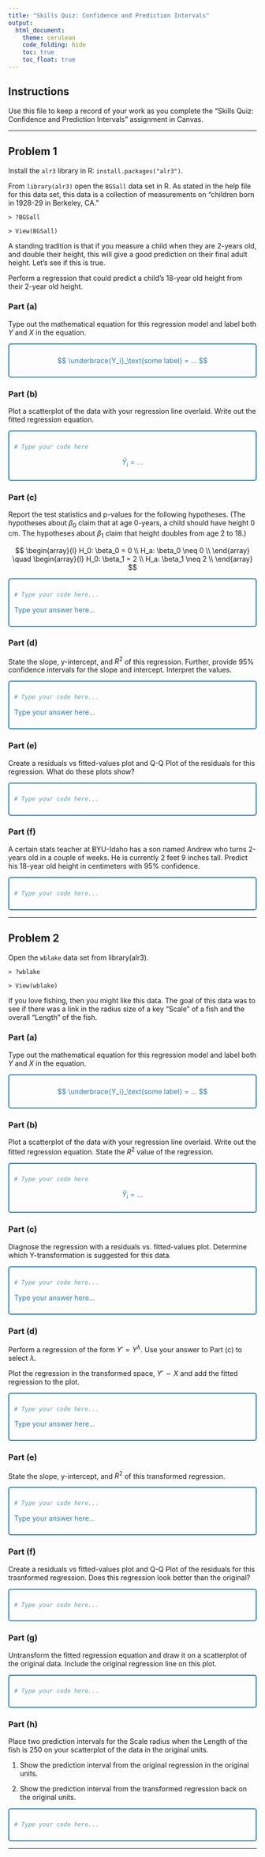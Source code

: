 ```yaml
---
title: "Skills Quiz: Confidence and Prediction Intervals"
output: 
  html_document:
    theme: cerulean
    code_folding: hide
    toc: true
    toc_float: true
---
```



## Instructions

Use this file to keep a record of your work as you complete the "Skills Quiz: Confidence and Prediction Intervals" assignment in Canvas.


----

<!-- Note: The {} after each Problem and Part header allows you to keep track of what work you have completed. Write something like {Done} once you complete each problem and your html file will then show you a nice summary of what you have "done" already. -->


## Problem 1 {}

Install the `alr3` library in R: `install.packages("alr3")`.

From `library(alr3)` open the `BGSall` data set in R.  As stated in the help file for this data set, this data is a collection of measurements on "children born in 1928-29 in Berkeley, CA."

`> ?BGSall`

`> View(BGSall)`

A standing tradition is that if you measure a child when they are 2-years old, and double their height, this will give a good prediction on their final adult height. Let's see if this is true. 

Perform a regression that could predict a child's 18-year old height from their 2-year old height.

### Part (a) {}

Type out the mathematical equation for this regression model and label both $Y$ and $X$ in the equation.

<div class="YourAnswer">

$$
  \underbrace{Y_i}_\text{some label} = ...
$$

</div>


### Part (b) {}
 
Plot a scatterplot of the data with your regression line overlaid. Write out the fitted regression equation.

<div class="YourAnswer">

```r
# Type your code here
```

$$
  \hat{Y}_i = ...
$$

</div>


### Part (c) {}

Report the test statistics and p-values for the following hypotheses. (The hypotheses about $\beta_0$ claim that at age 0-years, a child should have height 0 cm. The hypotheses about $\beta_1$ claim that height doubles from age 2 to 18.)

$$ 
  \begin{array}{l}
    H_0: \beta_0 = 0 \\
    H_a: \beta_0 \neq 0 \\
  \end{array} \quad 
  \begin{array}{l}
    H_0: \beta_1 = 2 \\
    H_a: \beta_1 \neq 2 \\
  \end{array}
$$

<div class="YourAnswer">

```r
# Type your code here...
```

Type your answer here...

</div> 
 
 
### Part (d) {}


State the slope, y-intercept, and $R^2$ of this regression. Further, provide 95% confidence intervals for the slope and intercept. Interpret the values.

<div class="YourAnswer">

```r
# Type your code here...
```

Type your answer here...

</div>


### Part (e) {}

Create a residuals vs fitted-values plot and Q-Q Plot of the residuals for this regression. What do these plots show?

<div class="YourAnswer">

```r
# Type your code here...
```

</div>



### Part (f) {}

A certain stats teacher at BYU-Idaho has a son named Andrew who turns 2-years old in a couple of weeks. He is currently 2 feet 9 inches tall. Predict his 18-year old height in centimeters with 95% confidence.

<div class="YourAnswer">

```r
# Type your code here...
```

</div>


----

## Problem 2 {}

Open the `wblake` data set from library(alr3).

`> ?wblake`

`> View(wblake)`

If you love fishing, then you might like this data. The goal of this data was to see if there was a link in the radius size of a key "Scale" of a fish and the overall "Length" of the fish.

### Part (a) {}

Type out the mathematical equation for this regression model and label both $Y$ and $X$ in the equation.

<div class="YourAnswer">

$$
  \underbrace{Y_i}_\text{some label} = ...
$$

</div>


### Part (b) {}
 
Plot a scatterplot of the data with your regression line overlaid. Write out the fitted regression equation. State the $R^2$ value of the regression.

<div class="YourAnswer">

```r
# Type your code here
```

$$
  \hat{Y}_i = ...
$$

</div>


### Part (c) {}

Diagnose the regression with a residuals vs. fitted-values plot. Determine which Y-transformation is suggested for this data.

<div class="YourAnswer">

```r
# Type your code here...
```

Type your answer here...

</div> 
 
 
### Part (d) {}

Perform a regression of the form $Y' = Y^\lambda$. Use your answer to Part (c) to select $\lambda$.

Plot the regression in the transformed space, $Y' \sim X$ and add the fitted regression to the plot. 

<div class="YourAnswer">

```r
# Type your code here...
```

Type your answer here...

</div>  
 
### Part (e) {}

State the slope, y-intercept, and $R^2$ of this transformed regression. 

<div class="YourAnswer">

```r
# Type your code here...
```

Type your answer here...

</div>


### Part (f) {}

Create a residuals vs fitted-values plot and Q-Q Plot of the residuals for this trasnformed regression. Does this regression look better than the original?

<div class="YourAnswer">

```r
# Type your code here...
```

</div>
 

### Part (g) {}

Untransform the fitted regression equation and draw it on a scatterplot of the original data. Include the original regression line on this plot. 

<div class="YourAnswer">

```r
# Type your code here...
```

</div>



### Part (h) {}

Place two prediction intervals for the Scale radius when the Length of the fish is 250 on your scatterplot of the data in the original units.

1. Show the prediction interval from the original regression in the original units. 

2. Show the prediction interval from the transformed regression back on the original units.

<div class="YourAnswer">

```r
# Type your code here...
```

</div>


----







<style>

.YourAnswer {
  color: #317eac;
  padding: 10px;
  border-style: solid;
  border-width: 2px;
  border-color: skyblue4;
  border-radius: 5px;
}

</style>

 
 